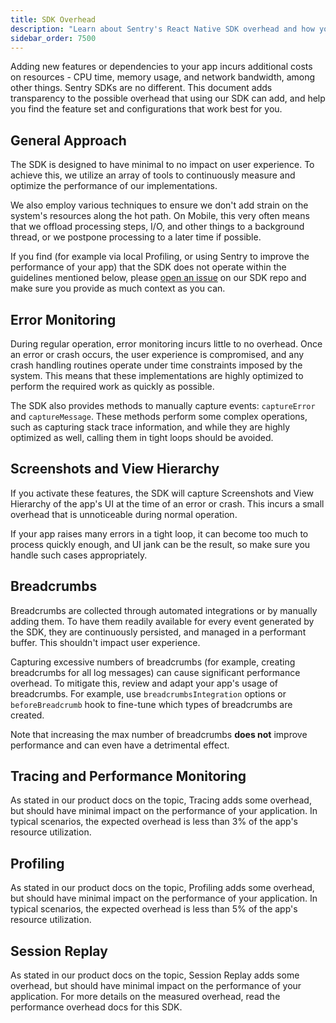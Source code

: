 ```yaml
---
title: SDK Overhead
description: "Learn about Sentry's React Native SDK overhead and how you can tailor your configuration to minimize it."
sidebar_order: 7500
---
```


Adding new features or dependencies to your app incurs additional costs on resources - CPU time, memory usage, and network bandwidth, among other things. Sentry SDKs are no different. This document adds transparency to the possible overhead that using our SDK can add, and help you find the feature set and configurations that work best for you.

## General Approach

The SDK is designed to have minimal to no impact on user experience. To achieve this, we utilize an array of tools to continuously measure and optimize the performance of our implementations.

We also employ various techniques to ensure we don't add strain on the system's resources along the hot path. On Mobile, this very often means that we offload processing steps, I/O, and other things to a background thread, or we postpone processing to a later time if possible.

If you find (for example via local Profiling, or using Sentry to improve the performance of your app) that the SDK does not operate within the guidelines mentioned below, please [open an issue](https://github.com/getsentry/sentry-react-native/issues/new/choose) on our SDK repo and make sure you provide as much context as you can.

## Error Monitoring

During regular operation, error monitoring incurs little to no overhead. Once an error or crash occurs, the user experience is compromised, and any crash handling routines operate under time constraints imposed by the system. This means that these implementations are highly optimized to perform the required work as quickly as possible.

The SDK also provides methods to manually capture events: <PlatformLink to="/usage/#capturing-errors">`captureError`</PlatformLink> and <PlatformLink to="/usage/#capturing-messages">`captureMessage`</PlatformLink>. These methods perform some complex operations, such as capturing stack trace information, and while they are highly optimized as well, calling them in tight loops should be avoided.

## Screenshots and View Hierarchy

If you activate these features, the SDK will capture <PlatformLink to="/enriching-events/screenshots">Screenshots</PlatformLink> and <PlatformLink to="/enriching-events/viewhierarchy">View Hierarchy</PlatformLink> of the app's UI at the time of an error or crash. This incurs a small overhead that is unnoticeable during normal operation.

If your app raises many errors in a tight loop, it can become too much to process quickly enough, and UI jank can be the result, so make sure you handle such cases appropriately.

## Breadcrumbs

<PlatformLink to="/enriching-events/breadcrumbs">Breadcrumbs</PlatformLink> are collected through automated integrations or by manually adding them. To have them readily available for every event generated by the SDK, they are continuously persisted, and managed in a performant buffer. This shouldn't impact user experience.

Capturing excessive numbers of breadcrumbs (for example, creating breadcrumbs for all log messages) can cause significant performance overhead. To mitigate this, review and adapt your app's usage of breadcrumbs. For example, use <PlatformLink to="/integrations/default/#breadcrumbs">`breadcrumbsIntegration` options</PlatformLink> or <PlatformLink to="/enriching-events/breadcrumbs/#customize-breadcrumbs">`beforeBreadcrumb` hook</PlatformLink> to fine-tune which types of breadcrumbs are created.

Note that increasing the max number of breadcrumbs **does not** improve performance and can even have a detrimental effect.

## Tracing and Performance Monitoring

As stated in our <Link to="/product/insights/performance-overhead">product docs on the topic</Link>, Tracing adds some overhead, but should have minimal impact on the performance of your application. In typical scenarios, the expected overhead is less than 3% of the app's resource utilization.

## Profiling

As stated in our <Link to="/product/explore/profiling/performance-overhead">product docs on the topic</Link>, Profiling adds some overhead, but should have minimal impact on the performance of your application. In typical scenarios, the expected overhead is less than 5% of the app's resource utilization.

## Session Replay

As stated in our <Link to="/product/explore/session-replay/mobile/performance-overhead">product docs on the topic</Link>, Session Replay adds some overhead, but should have minimal impact on the performance of your application. For more details on the measured overhead, read the <PlatformLink to="/session-replay/performance-overhead/">performance overhead docs for this SDK</PlatformLink>.
